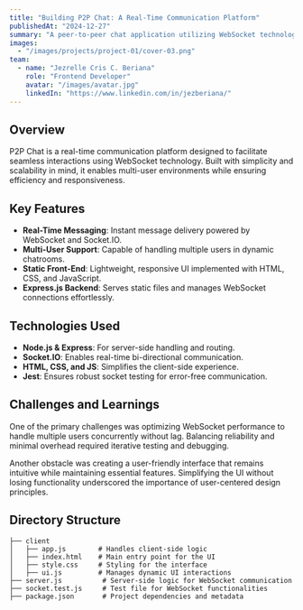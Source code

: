 ```yaml
---
title: "Building P2P Chat: A Real-Time Communication Platform"  
publishedAt: "2024-12-27"  
summary: "A peer-to-peer chat application utilizing WebSocket technology for seamless real-time communication and user-friendly design."  
images:  
  - "/images/projects/project-01/cover-03.png"  
team:  
  - name: "Jezrelle Cris C. Beriana"  
    role: "Frontend Developer"  
    avatar: "/images/avatar.jpg"  
    linkedIn: "https://www.linkedin.com/in/jezberiana/"  
---
```


## Overview

P2P Chat is a real-time communication platform designed to facilitate seamless interactions using WebSocket technology. Built with simplicity and scalability in mind, it enables multi-user environments while ensuring efficiency and responsiveness.

## Key Features

- **Real-Time Messaging**: Instant message delivery powered by WebSocket and Socket.IO.  
- **Multi-User Support**: Capable of handling multiple users in dynamic chatrooms.  
- **Static Front-End**: Lightweight, responsive UI implemented with HTML, CSS, and JavaScript.  
- **Express.js Backend**: Serves static files and manages WebSocket connections effortlessly.  

## Technologies Used

- **Node.js & Express**: For server-side handling and routing.  
- **Socket.IO**: Enables real-time bi-directional communication.  
- **HTML, CSS, and JS**: Simplifies the client-side experience.  
- **Jest**: Ensures robust socket testing for error-free communication.  

## Challenges and Learnings

One of the primary challenges was optimizing WebSocket performance to handle multiple users concurrently without lag. Balancing reliability and minimal overhead required iterative testing and debugging.  

Another obstacle was creating a user-friendly interface that remains intuitive while maintaining essential features. Simplifying the UI without losing functionality underscored the importance of user-centered design principles.  

## Directory Structure

```plaintext
├── client
│   ├── app.js        # Handles client-side logic
│   ├── index.html    # Main entry point for the UI
│   ├── style.css     # Styling for the interface
│   ├── ui.js         # Manages dynamic UI interactions
├── server.js          # Server-side logic for WebSocket communication
├── socket.test.js     # Test file for WebSocket functionalities
├── package.json       # Project dependencies and metadata